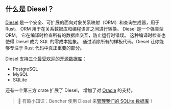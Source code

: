 ## 什么是 Diesel？

[Diesel][github diesel] 是一个安全、可扩展的面向对象关系映射（ORM）和查询生成器，用于 Rust。
ORM 用于在关系数据库和编程语言之间进行转换。
Diesel 是一个强类型 ORM。
它在编译时检查所有的数据库交互，防止运行时错误。
这种编译时检查也使得 Diesel 成为 SQL 的零成本抽象。
通过消除所有的样板代码，Diesel 让你能够专注于 Rust 代码中真正重要的部分。

Diesel 支持[三个最受欢迎的开源数据库][stackoverflow databases]：

- PostgreSQL
- MySQL
- SQLite

还有一个第三方 crate 扩展了 Diesel，
增加了对 [Oracle][github diesel oci] 的支持。

> 🐰 有趣小知识：Bencher 使用 Diesel 来[管理我们的 SQLite 数据库][sqlite]！

[github diesel]: https://github.com/diesel-rs/diesel
[stackoverflow databases]: https://survey.stackoverflow.co/2023/#most-popular-technologies-database-prof
[github diesel oci]: https://github.com/GiGainfosystems/diesel-oci

[sqlite]: /zh/learn/engineering/sqlite-performance-tuning/